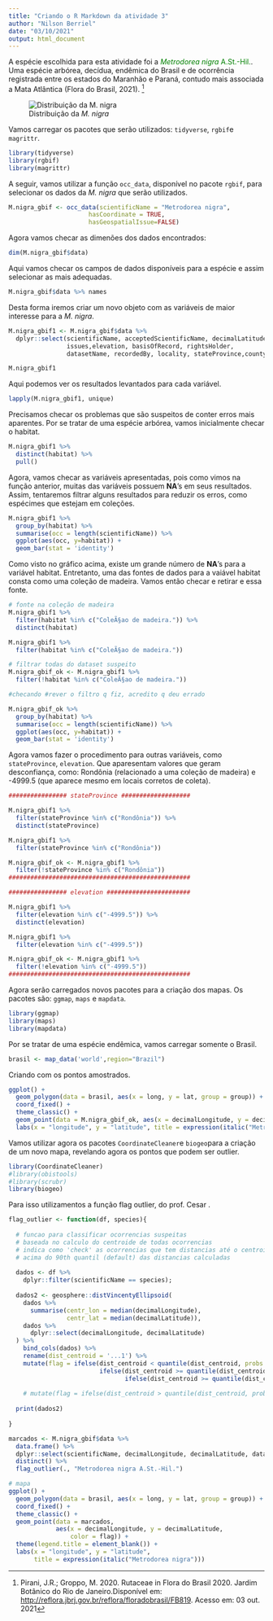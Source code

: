 ```yaml
---
title: "Criando o R Markdown da atividade 3"
author: "Nilson Berriel"
date: "03/10/2021"
output: html_document
---
```


A espécie escolhida para esta atividade foi a <font color = green>*Metrodorea nigra* A.St.-Hil.</font>. Uma espécie arbórea, decídua, endêmica do Brasil e de ocorrência registrada entre os estados do Maranhão e Paraná, contudo mais associada a Mata Atlântica (Flora do Brasil, 2021). [^1]

[^1]: Pirani, J.R.; Groppo, M. 2020. Rutaceae in Flora do Brasil 2020. Jardim Botânico do Rio de Janeiro.Disponível em: <http://reflora.jbrj.gov.br/reflora/floradobrasil/FB819>. Acesso em: 03 out. 2021

![Distribuição da *M. nigra*](C:/R/ciencolab_banco-dados/cienc.colab/cienc.colab/mapa_m_nigra.jpg)

Vamos carregar os pacotes que serão utilizados: `tidyverse`, `rgbif`e `magrittr`.

```r
library(tidyverse)
library(rgbif)
library(magrittr)
```

A seguir, vamos utilizar a função `occ_data`, disponível no pacote `rgbif`, para selecionar os dados da *M. nigra* que serão utilizados.

```r
M.nigra_gbif <- occ_data(scientificName = "Metrodorea nigra", 
                      hasCoordinate = TRUE,
                      hasGeospatialIssue=FALSE)
```

Agora vamos checar as dimenões dos dados encontrados:

```r
dim(M.nigra_gbif$data)
```

Aqui vamos checar os campos de dados disponíveis para a espécie e assim selecionar as mais adequadas.

```r
M.nigra_gbif$data %>% names
```

Desta forma iremos criar um novo objeto com as variáveis de maior interesse para a *M. nigra*.

```r
M.nigra_gbif1 <- M.nigra_gbif$data %>%
  dplyr::select(scientificName, acceptedScientificName, decimalLatitude, decimalLongitude,
                issues,elevation, basisOfRecord, rightsHolder, 
                datasetName, recordedBy, locality, stateProvince,county, habitat) 

M.nigra_gbif1
```

Aqui podemos ver os resultados levantados para cada variável.

```r
lapply(M.nigra_gbif1, unique)

```

Precisamos checar os problemas que são suspeitos de conter erros mais aparentes. Por se tratar de uma espécie arbórea, vamos inicialmente checar o habitat.

```r
M.nigra_gbif1 %>%
  distinct(habitat) %>%
  pull()
```

Agora, vamos checar as variáveis apresentadas, pois como vimos na função anterior, muitas das variáveis possuem **NA**'s em seus resultados. Assim, tentaremos filtrar alguns resultados para reduzir os erros, como espécimes que estejam em coleções.

```r
M.nigra_gbif1 %>%
  group_by(habitat) %>% 
  summarise(occ = length(scientificName)) %>% 
  ggplot(aes(occ, y=habitat)) +
  geom_bar(stat = 'identity') 
```

Como visto no gráfico acima, existe um grande número de **NA**'s para a variável habitat. Entretanto, uma das fontes de dados para a vaiável habitat consta como uma coleção de madeira. Vamos então checar e retirar e essa fonte.

```r
# fonte na coleção de madeira
M.nigra_gbif1 %>% 
  filter(habitat %in% c("ColeÃ§ao de madeira.")) %>% 
  distinct(habitat)
```

```r
M.nigra_gbif1 %>% 
  filter(habitat %in% c("ColeÃ§ao de madeira."))
```

```r
# filtrar todas do dataset suspeito
M.nigra_gbif_ok <- M.nigra_gbif1 %>% 
  filter(!habitat %in% c("ColeÃ§ao de madeira."))
```

```r
#checando #rever o filtro q fiz, acredito q deu errado

M.nigra_gbif_ok %>%
  group_by(habitat) %>% 
  summarise(occ = length(scientificName)) %>% 
  ggplot(aes(occ, y=habitat)) +
  geom_bar(stat = 'identity') 
```

Agora vamos fazer o procedimento para outras variáveis, como `stateProvince`, `elevation`. Que aparesentam valores que geram desconfiança, como: Rondônia (relacionado a uma coleção de madeira) e -4999.5 (que aparece mesmo em locais corretos de coleta).

```r
################ stateProvince ###################

M.nigra_gbif1 %>% 
  filter(stateProvince %in% c("Rondônia")) %>% 
  distinct(stateProvince)

M.nigra_gbif1 %>% 
  filter(stateProvince %in% c("Rondônia"))

M.nigra_gbif_ok <- M.nigra_gbif1 %>% 
  filter(!stateProvince %in% c("Rondônia"))
##################################################

################ elevation #######################

M.nigra_gbif1 %>% 
  filter(elevation %in% c("-4999.5")) %>% 
  distinct(elevation)

M.nigra_gbif1 %>% 
  filter(elevation %in% c("-4999.5"))

M.nigra_gbif_ok <- M.nigra_gbif1 %>% 
  filter(!elevation %in% c("-4999.5"))
##################################################
```


Agora serão carregados novos pacotes para a criação dos mapas. Os pacotes são: `ggmap`, `maps` e `mapdata`.

```r
library(ggmap)
library(maps)
library(mapdata)
```

Por se tratar de uma espécie endêmica, vamos carregar somente o Brasil.
```r
brasil <- map_data('world',region="Brazil")

```

Criando com os pontos amostrados.
```r
ggplot() +
  geom_polygon(data = brasil, aes(x = long, y = lat, group = group)) +
  coord_fixed() +
  theme_classic() +
  geom_point(data = M.nigra_gbif_ok, aes(x = decimalLongitude, y = decimalLatitude), color = "red") +
  labs(x = "longitude", y = "latitude", title = expression(italic("Metrodorea nigra")))
```

Vamos utilizar agora os pacotes `CoordinateCleaner`e `biogeo`para a criação de um novo mapa, revelando agora os pontos que podem ser outlier.
```r
library(CoordinateCleaner)
#library(obistools)
#library(scrubr)
library(biogeo)
```

Para isso utilizamentos a função flag outlier, do prof. Cesar .
```r
flag_outlier <- function(df, species){
  
  # funcao para classificar ocorrencias suspeitas
  # baseada no calculo do centroide de todas ocorrencias
  # indica como 'check' as ocorrencias que tem distancias até o centroide
  # acima do 90th quantil (default) das distancias calculadas
  
  dados <- df %>% 
    dplyr::filter(scientificName == species); 
  
  dados2 <- geosphere::distVincentyEllipsoid(
    dados %>%
      summarise(centr_lon = median(decimalLongitude),
                centr_lat = median(decimalLatitude)),
    dados %>% 
      dplyr::select(decimalLongitude, decimalLatitude)
  ) %>% 
    bind_cols(dados) %>% 
    rename(dist_centroid = '...1') %>% 
    mutate(flag = ifelse(dist_centroid < quantile(dist_centroid, probs = 0.9), "OK",
                         ifelse(dist_centroid >= quantile(dist_centroid, probs = 0.90) & dist_centroid < quantile(dist_centroid, probs = 0.95), "check > Q90",
                                ifelse(dist_centroid >= quantile(dist_centroid, probs = 0.95), "check > Q95", "OK"))))
  
    # mutate(flag = ifelse(dist_centroid > quantile(dist_centroid, probs = prob), "check", "OK"))
  
  print(dados2)
  
}

```

```r

marcados <- M.nigra_gbif$data %>% 
  data.frame() %>% 
  dplyr::select(scientificName, decimalLongitude, decimalLatitude, datasetName) %>% 
  distinct() %>% 
  flag_outlier(., "Metrodorea nigra A.St.-Hil.")

```

```r
# mapa
ggplot() +
  geom_polygon(data = brasil, aes(x = long, y = lat, group = group)) +
  coord_fixed() +
  theme_classic() +
  geom_point(data = marcados, 
             aes(x = decimalLongitude, y = decimalLatitude, 
                 color = flag)) +
  theme(legend.title = element_blank()) +
  labs(x = "longitude", y = "latitude", 
       title = expression(italic("Metrodorea nigra")))
```
